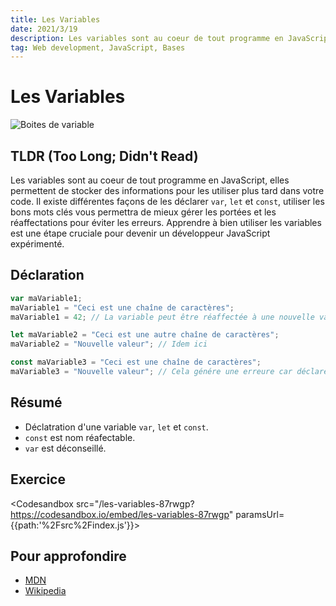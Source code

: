 ```yaml
---
title: Les Variables
date: 2021/3/19
description: Les variables sont au coeur de tout programme en JavaScript, elles permettent de stocker des informations pour les utiliser plus tard dans votre code...
tag: Web development, JavaScript, Bases
---
```



# Les Variables

<Img src="/images/posts/variables.png" alt="Boites de variable"></Img>

## TLDR (Too Long; Didn't Read)
Les variables sont au coeur de tout programme en JavaScript, elles permettent de stocker des informations pour les utiliser plus tard dans votre code.
 Il existe différentes façons de les déclarer  `var`, `let` et `const`, utiliser les bons mots clés vous permettra de mieux gérer les portées et les réaffectations pour éviter les erreurs. 
 Apprendre à bien utiliser les variables est une étape cruciale pour devenir un développeur JavaScript expérimenté.


## Déclaration

```javascript
var maVariable1;
maVariable1 = "Ceci est une chaîne de caractères";
maVariable1 = 42; // La variable peut être réaffectée à une nouvelle valeur

let maVariable2 = "Ceci est une autre chaîne de caractères";
maVariable2 = "Nouvelle valeur"; // Idem ici

const maVariable3 = "Ceci est une chaîne de caractères";
maVariable3 = "Nouvelle valeur"; // Cela génére une erreure car déclaré avec const
```

## Résumé
- Déclatration d'une variable `var`, `let` et `const`.
- `const` est nom réafectable.
- `var` est déconseillé.

## Exercice

<Codesandbox src="/les-variables-87rwgp?https://codesandbox.io/embed/les-variables-87rwgp"
             paramsUrl= {{path:'%2Fsrc%2Findex.js'}}>
</Codesandbox>

## Pour approfondire
- [MDN](https://developer.mozilla.org/fr/docs/Learn/JavaScript/First_steps/Variables)
- [Wikipedia](https://fr.wikipedia.org/wiki/Variable_(informatique))